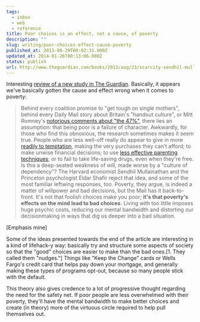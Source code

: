 ```yaml
---
tags:
  - inbox
  - web
  - reference
title: Poor choices is an effect, not a cause, of poverty
description: ""
slug: writing/poor-choices-effect-cause-poverty
published_at: 2013-08-29T00:02:31.000Z
updated_at: 2014-01-26T00:13:06.000Z
status: publish
url: http://www.theguardian.com/books/2013/aug/23/scarcity-sendhil-mullainathan-eldar-shafir
---
```

Interesting [review of a new study in The Guardian](http://www.theguardian.com/books/2013/aug/23/scarcity-sendhil-mullainathan-eldar-shafir). Basically, it appears we've basically gotten the cause and effect wrong when it comes to poverty:

> Behind every coalition promise to "get tough on single mothers", behind every Daily Mail story about Britain's "handout culture", or Mitt Romney's [notorious comments about "the 47%"](http://www.motherjones.com/politics/2012/09/secret-video-romney-private-fundraiser), there lies an assumption: that being poor is a failure of character. Awkwardly, for those who find this obnoxious, the research sometimes makes it seem true. People who are less well-off really do appear to give in more [readily to temptation](http://www.newrepublic.com/article/environment-energy/89377/poverty-escape-psychology-self-control), making the very purchases they can't afford; to make unwise financial decisions; to use [less effective parenting techniques](http://papers.ssrn.com/sol3/papers.cfm?abstract_id=194928); or to fail to take life-saving drugs, even when they're free. Is this a deep-seated weakness of will, made worse by a "culture of dependency"? The Harvard economist Sendhil Mullainathan and the Princeton psychologist Eldar Shafir reject that idea, and some of the most familiar leftwing responses, too. Poverty, they argue, is indeed a matter of willpower and bad decisions, but the Mail has it back-to-front. It's not that foolish choices make you poor; **it's that poverty's effects on the mind lead to bad choices**. Living with too little imposes huge psychic costs, reducing our mental bandwidth and distorting our decisionmaking in ways that dig us deeper into a bad situation.

\[Emphasis mine]

Some of the ideas presented towards the end of the article are interesting in a kind of lifehack-y way: basically try and structure some aspects of society so that the "good" choices are easier to make than the bad ones.\[1. They called them "nudges."] Things like "Keep the Change" cards or Wells Fargo's credit card that helps pay down your mortgage, and generally making these types of programs opt-out, because so many people stick with the default.

This theory also gives credence to a lot of progressive thought regarding the need for the safety net. If poor people are less overwhelmed with their poverty, they'll have the mental bandwidth to make better choices and create (in theory) more of the virtuous circle required to help pull themselves out.
